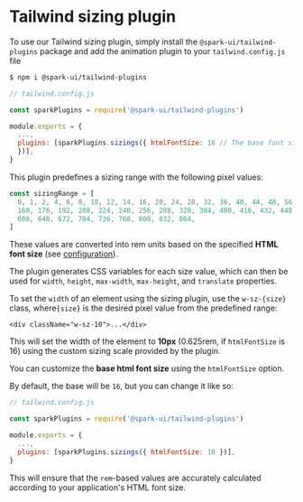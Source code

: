 
<Meta title="utils/Tailwind plugins/sizings" />

# Tailwind sizing plugin

<StoryHeading label="Installation" as="h2" />

To use our Tailwind sizing plugin, simply install the `@spark-ui/tailwind-plugins` package and add the animation plugin to your `tailwind.config.js` file

```bash
$ npm i @spark-ui/tailwind-plugins
```

```js
// tailwind.config.js

const sparkPlugins = require('@spark-ui/tailwind-plugins')

module.exports = {
  ...,
  plugins: [sparkPlugins.sizings({ htmlFontSize: 16 // The base font size for your application (default: 16)
  })],
}

```

<StoryHeading label="Usage" as="h2" />

This plugin predefines a sizing range with the following pixel values:

```ts
const sizingRange = [
  0, 1, 2, 4, 6, 8, 10, 12, 14, 16, 20, 24, 28, 32, 36, 40, 44, 48, 56, 64, 80, 96, 112, 128, 144,
  160, 176, 192, 208, 224, 240, 256, 288, 320, 384, 400, 416, 432, 448, 464, 480, 512, 544, 576,
  608, 640, 672, 704, 736, 768, 800, 832, 864,
]
```

These values are converted into rem units based on the specified **HTML font size** (see [configuration](#configuration)).

The plugin generates CSS variables for each size value, which can then be used for `width`, `height`, `max-width`, `max-height`, and `translate` properties.

<StoryHeading label="Example" as="h2" />

To set the `width` of an element using the sizing plugin, use the `w-sz-{size}` class, where`{size}` is the desired pixel value from the predefined range:

```tsx
<div className="w-sz-10">...</div>
```

This will set the width of the element to **10px** (0.625rem, if `htmlFontSize` is 16) using the custom sizing scale provided by the plugin.

<StoryHeading label="Configuration" as="h2" />

You can customize the **base html font size** using the `htmlFontSize` option.

By default, the base will be `16`, but you can change it like so:

```js
// tailwind.config.js

const sparkPlugins = require('@spark-ui/tailwind-plugins')

module.exports = {
  ...,
  plugins: [sparkPlugins.sizings({ htmlFontSize: 10 })],
}

```

This will ensure that the `rem`-based values are accurately calculated according to your application's HTML font size.
